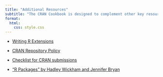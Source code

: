 ```yaml
---
title: "Additional Resources"
subtitle: "The CRAN Cookbook is designed to complement other key resources listed below for developing R packages intended for distribution on CRAN."
format: 
  html:
    css: style.css
---
```




- [Writing R Extensions](https://cran.r-project.org/doc/manuals/R-exts.html)

- [CRAN Repository Policy](https://cran.r-project.org/web/packages/policies.html)

- [Checklist for CRAN submissions](https://cran.r-project.org/web/packages/submission_checklist.html)

- ["R Packages" by Hadley Wickham and Jennifer Bryan](https://r-pkgs.org/)
